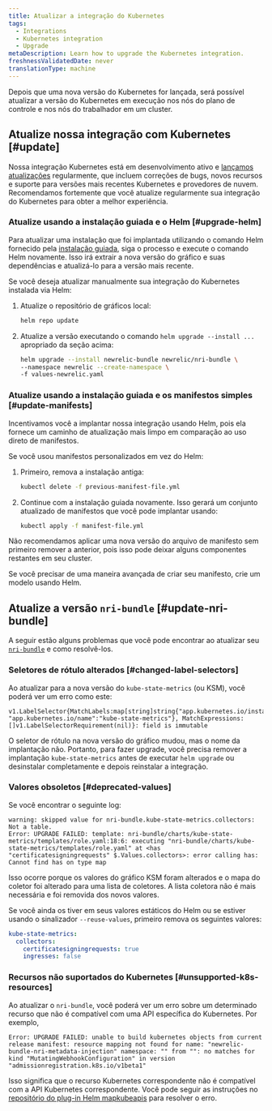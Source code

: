 ```yaml
---
title: Atualizar a integração do Kubernetes
tags:
  - Integrations
  - Kubernetes integration
  - Upgrade
metaDescription: Learn how to upgrade the Kubernetes integration.
freshnessValidatedDate: never
translationType: machine
---
```


Depois que uma nova versão do Kubernetes for lançada, será possível atualizar a versão do Kubernetes em execução nos nós do plano de controle e nos nós do trabalhador em um cluster.

## Atualize nossa integração com Kubernetes [#update]

Nossa integração Kubernetes está em desenvolvimento ativo e [lançamos atualizações](/docs/release-notes/infrastructure-release-notes/kubernetes-integration-release-notes/) regularmente, que incluem correções de bugs, novos recursos e suporte para versões mais recentes Kubernetes e provedores de nuvem. Recomendamos fortemente que você atualize regularmente sua integração do Kubernetes para obter a melhor experiência.

### Atualize usando a instalação guiada e o Helm [#upgrade-helm]

Para atualizar uma instalação que foi implantada utilizando o comando Helm fornecido pela [instalação guiada](https://one.newrelic.com/nr1-core?state=51fbbd48-c8ca-ead9-bb90-af96e18d82a7), siga o processo e execute o comando Helm novamente. Isso irá extrair a nova versão do gráfico e suas dependências e atualizá-lo para a versão mais recente.

Se você deseja atualizar manualmente sua integração do Kubernetes instalada via Helm:

1. Atualize o repositório de gráficos local:

   ```bash
   helm repo update
   ```

2. Atualize a versão executando o comando `helm upgrade --install ...` apropriado da seção acima:

   ```bash
   helm upgrade --install newrelic-bundle newrelic/nri-bundle \
   --namespace newrelic --create-namespace \
   -f values-newrelic.yaml
   ```

### Atualize usando a instalação guiada e os manifestos simples [#update-manifests]

<Callout variant="tip">
  Incentivamos você a implantar nossa integração usando Helm, pois ela fornece um caminho de atualização mais limpo em comparação ao uso direto de manifestos.
</Callout>

Se você usou manifestos personalizados em vez do Helm:

1. Primeiro, remova a instalação antiga:

   ```bash
   kubectl delete -f previous-manifest-file.yml
   ```

2. Continue com a instalação guiada novamente. Isso gerará um conjunto atualizado de manifestos que você pode implantar usando:

   ```bash
   kubectl apply -f manifest-file.yml
   ```

Não recomendamos aplicar uma nova versão do arquivo de manifesto sem primeiro remover a anterior, pois isso pode deixar alguns componentes restantes em seu cluster.

Se você precisar de uma maneira avançada de criar seu manifesto, crie um modelo usando Helm.

## Atualize a versão `nri-bundle` [#update-nri-bundle]

A seguir estão alguns problemas que você pode encontrar ao atualizar seu [`nri-bundle`](https://github.com/newrelic/helm-charts/blob/master/charts/nri-bundle/README.md) e como resolvê-los.

### Seletores de rótulo alterados [#changed-label-selectors]

Ao atualizar para a nova versão do `kube-state-metrics` (ou KSM), você poderá ver um erro como este:

```
v1.LabelSelector{MatchLabels:map[string]string{"app.kubernetes.io/instance":"newrelic", "app.kubernetes.io/name":"kube-state-metrics"}, MatchExpressions:[]v1.LabelSelectorRequirement(nil)}: field is immutable
```

O seletor de rótulo na nova versão do gráfico mudou, mas o nome da implantação não. Portanto, para fazer upgrade, você precisa remover a implantação `kube-state-metrics` antes de executar `helm upgrade` ou desinstalar completamente e depois reinstalar a integração.

### Valores obsoletos [#deprecated-values]

Se você encontrar o seguinte log:

```
warning: skipped value for nri-bundle.kube-state-metrics.collectors: Not a table.
Error: UPGRADE FAILED: template: nri-bundle/charts/kube-state-metrics/templates/role.yaml:18:6: executing "nri-bundle/charts/kube-state-metrics/templates/role.yaml" at <has "certificatesigningrequests" $.Values.collectors>: error calling has: Cannot find has on type map
```

Isso ocorre porque os valores do gráfico KSM foram alterados e o mapa do coletor foi alterado para uma lista de coletores. A lista coletora não é mais necessária e foi removida dos novos valores.

Se você ainda os tiver em seus valores estáticos do Helm ou se estiver usando o sinalizador `--reuse-values`, primeiro remova os seguintes valores:

```yml
kube-state-metrics:
  collectors:
    certificatesigningrequests: true
    ingresses: false
```

### Recursos não suportados do Kubernetes [#unsupported-k8s-resources]

Ao atualizar o `nri-bundle`, você poderá ver um erro sobre um determinado recurso que não é compatível com uma API específica do Kubernetes. Por exemplo,

```
Error: UPGRADE FAILED: unable to build kubernetes objects from current release manifest: resource mapping not found for name: "newrelic-bundle-nri-metadata-injection" namespace: "" from "": no matches for kind "MutatingWebhookConfiguration" in version "admissionregistration.k8s.io/v1beta1"
```

Isso significa que o recurso Kubernetes correspondente não é compatível com a API Kubernetes correspondente. Você pode seguir as instruções no [repositório do plug-in Helm mapkubeapis](https://github.com/helm/helm-mapkubeapis) para resolver o erro.
